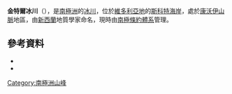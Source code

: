 {{coord|76|46|S|161|15|E|source:GNIS|display=title}}

'''金特爾冰川'''（{{lang-en|Gentle Glacier}}），是[[南極洲|南極洲]]的[[冰川|冰川]]，位於[[維多利亞地|維多利亞地]]的[[斯科特海岸|斯科特海岸]]，處於[[康沃伊山脈|康沃伊山脈]]地區，由[[新西蘭|新西蘭]]地質學家命名，現時由[[南極條約體系|南極條約體系]]管理。

==參考資料==
*{{cite gnis | type = antarid | id = 5574| name = Gentle Glacier | accessdate = 2012-04-19}}
*{{usgs-gazetteer|id=5574}}

{{DEFAULTSORT:Gentle Glacier}}
[[Category:南極洲山峰|Category:南極洲山峰]]


{{ScottCoast-geo-stub}}